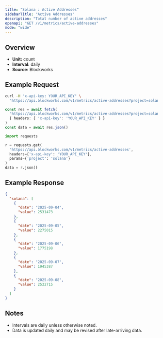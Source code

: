 ```yaml
---
title: "Solana : Active Addresses"
sidebarTitle: "Active Addresses"
description: "Total number of active addresses"
openapi: "GET /v1/metrics/active-addresses"
mode: "wide"
---
```


## Overview

- **Unit:** count
- **Interval:** daily
- **Source:** Blockworks

## Example Request

<CodeGroup>

```bash cURL
curl -H "x-api-key: YOUR_API_KEY" \
  "https://api.blockworks.com/v1/metrics/active-addresses?project=solana"
```

```typescript TypeScript
const res = await fetch(
  'https://api.blockworks.com/v1/metrics/active-addresses?project=solana',
  { headers: { 'x-api-key': 'YOUR_API_KEY' } }
)
const data = await res.json()
```

```python Python
import requests

r = requests.get(
  'https://api.blockworks.com/v1/metrics/active-addresses',
  headers={'x-api-key': 'YOUR_API_KEY'},
  params={'project': 'solana'}
)
data = r.json()
```

</CodeGroup>

## Example Response

```json
{
  "solana": [
    {
      "date": "2025-09-04",
      "value": 2531473
    },
    {
      "date": "2025-09-05",
      "value": 2275015
    },
    {
      "date": "2025-09-06",
      "value": 1775198
    },
    {
      "date": "2025-09-07",
      "value": 1945387
    },
    {
      "date": "2025-09-08",
      "value": 2532715
    }
  ]
}
```

## Notes
- Intervals are daily unless otherwise noted.
- Data is updated daily and may be revised after late-arriving data.
